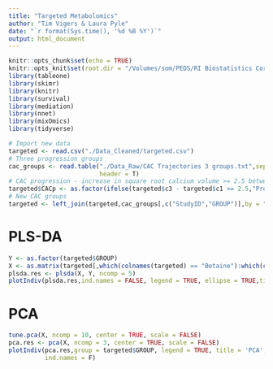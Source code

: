 ```yaml
---
title: "Targeted Metabolomics"
author: "Tim Vigers & Laura Pyle"
date: "`r format(Sys.time(), '%d %B %Y')`"
output: html_document
---
```


```r
knitr::opts_chunk$set(echo = TRUE)
knitr::opts_knit$set(root.dir = "/Volumes/som/PEDS/RI Biostatistics Core/Shared/Shared Projects/Laura/BDC/Projects/Janet Snell-Bergeon/AHA collaborative grant")
library(tableone)
library(skimr)
library(knitr)
library(survival)
library(mediation)
library(nnet)
library(mixOmics)
library(tidyverse)
```

```r
# Import new data
targeted <- read.csv("./Data_Cleaned/targeted.csv")
# Three progression groups
cac_groups <- read.table("./Data_Raw/CAC Trajectories 3 groups.txt",sep = "\t",
                         header = T)
# CAC progression - increase in square root calcium volume >= 2.5 between baseline and visit 3
targeted$CACp <- as.factor(ifelse(targeted$c3 - targeted$c1 >= 2.5,"Progression","No Progression"))
# New CAC groups
targeted <- left_join(targeted,cac_groups[,c("StudyID","GROUP")],by = "StudyID")
```

<!-- # CAC Progression -->

<!-- ```{r CACp unadjusted,echo=FALSE,message=FALSE} -->
<!-- # Logistic regression -->
<!-- logits <- lapply(colnames(targeted)[which(colnames(targeted) == "Betaine"): -->
<!--                                       which(colnames(targeted)=="linoleic.acid")],  -->
<!--                  function(var){ -->
<!--                    #print(var) -->
<!--                    formula <- as.formula(paste0("factor(CACp) ~ ",var)) -->
<!--                    mod <- glm(formula, data = targeted, family = "binomial")  -->
<!--                    cfs <- as.data.frame(summary(mod)$coefficients) -->
<!--                    cfs$metabolite <- rownames(cfs) -->
<!--                    cfs}) -->
<!-- # Combine into one dataframe -->
<!-- metab_logits <- bind_rows(logits) -->
<!-- # Remove intercept estimates -->
<!-- metab_logits <- metab_logits %>%  -->
<!--   filter(!(metabolite %in% c("(Intercept)","age","sex"))) %>%  -->
<!--   select(metabolite,Estimate,`Std. Error`,`Pr(>|z|)`) -->
<!-- # Sort by p value -->
<!-- metab_logits <- metab_logits %>% arrange(`Pr(>|z|)`) -->
<!-- # Adjust p values -->
<!-- metab_logits$`Pr(>|z|)` <- p.adjust(metab_logits$`Pr(>|z|)`, method = "fdr") -->
<!-- # Results -->
<!-- kable(metab_logits, caption = "CAC progession no covariates, FDR-adjusted p values") -->
<!-- ``` -->

<!-- \pagebreak -->

<!-- ```{r CACp adjusted,echo=FALSE,message=FALSE} -->
<!-- # Logistic regression -->
<!-- logits <- lapply(colnames(targeted)[which(colnames(targeted) == "Betaine"): -->
<!--                                       which(colnames(targeted)=="linoleic.acid")],  -->
<!--                  function(var){ -->
<!--                    #print(var) -->
<!--                    formula <- as.formula(paste0("factor(CACp) ~ ",var,"+age+sex")) -->
<!--                    mod <- glm(formula, data = targeted, family = "binomial")  -->
<!--                    cfs <- as.data.frame(summary(mod)$coefficients) -->
<!--                    cfs$metabolite <- rownames(cfs) -->
<!--                    cfs}) -->
<!-- # Combine into one dataframe -->
<!-- metab_logits <- bind_rows(logits) -->
<!-- # Remove intercept estimates -->
<!-- metab_logits <- metab_logits %>%  -->
<!--   filter(!(metabolite %in% c("(Intercept)","age","sex"))) %>%  -->
<!--   select(metabolite,Estimate,`Std. Error`,`Pr(>|z|)`) -->
<!-- # Sort by p value -->
<!-- metab_logits <- metab_logits %>% arrange(`Pr(>|z|)`) -->
<!-- # Adjust p values -->
<!-- metab_logits$`Pr(>|z|)` <- p.adjust(metab_logits$`Pr(>|z|)`, method = "fdr") -->
<!-- # Results -->
<!-- kable(metab_logits,  -->
<!--       caption = "CAC progession adjusted for age and sex, FDR-adjusted p values") -->
<!-- ``` -->

<!-- \pagebreak -->

<!-- # CAC Group -->

<!-- ```{r CAC group unadjusted,echo=FALSE,include=FALSE} -->
<!-- # Multinomial logistic regression on CACGROUP - adjust for known markers -->
<!-- multinom_logits <- lapply(colnames(targeted)[which(colnames(targeted) == "Betaine"): -->
<!--                                       which(colnames(targeted)=="linoleic.acid")],  -->
<!--                  function(var){ -->
<!--                    #print(var) -->
<!--                    formula <- as.formula(paste0("factor(GROUP) ~ ",var)) -->
<!--                    mod <- multinom(formula, data = targeted,trace = F)  -->
<!--                    coeffs <- as.data.frame(summary(mod)$coefficients)[[var]] -->
<!--                    ses <- as.data.frame(summary(mod)$standard.errors)[[var]] -->
<!--                    z <- coeffs/ses -->
<!--                    ps <- (1 - pnorm(abs(z), 0, 1))*2 -->
<!--                    results <- as.data.frame(cbind(c(2,3),coeffs,ses,ps)) -->
<!--                    results$metab <- paste(var) -->
<!--                    colnames(results) <- c("CAC Group","Estimate","SE", -->
<!--                                           "p value","Metabolite") -->
<!--                    results -->
<!--                    }) -->
<!-- # Single DF -->
<!-- multinom_metab_logits <- bind_rows(multinom_logits) -->
<!-- multinom_metab_logits <- multinom_metab_logits %>%  -->
<!--   select(Metabolite,`CAC Group`,Estimate,SE,`p value`) -->
<!-- # Rename metabolites, sort by p value -->
<!-- multinom_metab_logits <- multinom_metab_logits %>% arrange(`p value`) -->
<!-- # Adjust p values -->
<!-- multinom_metab_logits$`p value` <- p.adjust(multinom_metab_logits$`p value`, -->
<!--                                             method = "fdr") -->
<!-- # List significant metabolites -->
<!-- metabs <- multinom_metab_logits$Metabolite[multinom_metab_logits$`p value` < 0.05] -->
<!-- ``` -->

<!-- ```{r echo=FALSE} -->
<!-- # Univariate results -->
<!-- kable(multinom_metab_logits,  -->
<!--       caption = "CAC group no covariates, FDR-adjusted p values") -->
<!-- ``` -->

<!-- \pagebreak -->

<!-- ```{r CAC group adjusted,echo=FALSE,include=FALSE} -->
<!-- # Multinomial logistic regression on CACGROUP - adjust for known markers -->
<!-- multinom_logits <- lapply(colnames(targeted)[which(colnames(targeted) == "Betaine"): -->
<!--                                       which(colnames(targeted)=="linoleic.acid")],  -->
<!--                  function(var){ -->
<!--                    #print(var) -->
<!--                    formula <- as.formula(paste0("factor(GROUP) ~ ",var,"+age+sex")) -->
<!--                    mod <- multinom(formula, data = targeted,trace=F)  -->
<!--                    coeffs <- as.data.frame(summary(mod)$coefficients)[[var]] -->
<!--                    ses <- as.data.frame(summary(mod)$standard.errors)[[var]] -->
<!--                    z <- coeffs/ses -->
<!--                    ps <- (1 - pnorm(abs(z), 0, 1))*2 -->
<!--                    results <- as.data.frame(cbind(c(2,3),coeffs,ses,ps)) -->
<!--                    results$metab <- paste(var) -->
<!--                    colnames(results) <- c("CAC Group","Estimate","SE", -->
<!--                                           "p value","Metabolite") -->
<!--                    results -->
<!--                    }) -->
<!-- # Single DF -->
<!-- multinom_metab_logits <- bind_rows(multinom_logits) -->
<!-- multinom_metab_logits <- multinom_metab_logits %>%  -->
<!--   select(Metabolite,`CAC Group`,Estimate,SE,`p value`) -->
<!-- # Sort by p value -->
<!-- multinom_metab_logits <- multinom_metab_logits %>% arrange(`p value`) -->
<!-- # Adjust p values -->
<!-- multinom_metab_logits$`p value` <- p.adjust(multinom_metab_logits$`p value`, -->
<!--                                             method = "fdr") -->
<!-- ``` -->

<!-- ```{r echo=FALSE} -->
<!-- # Adjusted results -->
<!-- kable(multinom_metab_logits,  -->
<!--       caption = "CAC group adjusted for age and sex, FDR-adjusted p values") -->
<!-- ``` -->

<!-- \pagebreak -->

<!-- # Mediation -->

<!-- ```{r echo=FALSE,results="asis"} -->
<!-- # Age -->
<!-- cat('\n')   -->
<!-- cat("## Age ","\n") # Heading -->
<!-- cat('\n') -->
<!-- # Outcome and age -->
<!-- c <- multinom(factor(GROUP) ~ age, data = targeted,trace = F) -->
<!-- coeffs <- as.data.frame(summary(c)$coefficients)[["age"]] -->
<!-- ses <- as.data.frame(summary(c)$standard.errors)[["age"]] -->
<!-- z <- coeffs/ses -->
<!-- ps <- (1 - pnorm(abs(z), 0, 1))*2 -->
<!-- cres <- as.data.frame(cbind(c(2,3),coeffs,ses,ps)) -->
<!-- cres$ps <- format.pval(cres$ps,eps = 0.0001) -->
<!-- colnames(cres) <- c("CAC Group","Estimate","SE","p value") -->
<!-- kable(cres,caption = "Association between CAC group and age") -->
<!-- # Loop through significant metabolites -->
<!-- for (var in metabs) { -->
<!--   cat('\n')   -->
<!--   cat("### ", var, "\n") # Heading -->
<!--   cat('\n') -->
<!--   a <- lm(as.formula(paste0(var, "~ age")), data = targeted) # Metabolite by age -->
<!--   ares <- as.data.frame(summary(a)$coefficients) -->
<!--   print(kable(ares,caption = paste0("Association between age and ",var))) -->
<!--   b <- multinom(as.formula(paste0("factor(GROUP) ~ age +",var)), # Full model -->
<!--                 data = targeted,trace = F) -->
<!--   coeffs <- as.data.frame(summary(b)$coefficients)[["age"]] -->
<!--   ses <- as.data.frame(summary(b)$standard.errors)[["age"]] -->
<!--   z <- coeffs/ses -->
<!--   ps <- (1 - pnorm(abs(z), 0, 1))*2 -->
<!--   bres <- as.data.frame(cbind(c(2,3),coeffs,ses,ps)) -->
<!--   bres$ps <- format.pval(bres$ps,eps = 0.0001) -->
<!--   colnames(bres) <- c("CAC Group","Estimate","SE","p value") -->
<!--   print(kable(bres,caption = paste0("Association between CAC group and age, adjusted for ",var))) -->
<!-- } -->
<!-- ``` -->

<!-- \pagebreak -->

<!-- ```{r echo=FALSE,results="asis"} -->
<!-- # Sex -->
<!-- cat('\n')   -->
<!-- cat("## Sex ","\n") # Heading -->
<!-- cat('\n') -->
<!-- # Outcome and sex -->
<!-- c <- multinom(factor(GROUP) ~ sex, data = targeted,trace = F) -->
<!-- coeffs <- as.data.frame(summary(c)$coefficients)[["sex"]] -->
<!-- ses <- as.data.frame(summary(c)$standard.errors)[["sex"]] -->
<!-- z <- coeffs/ses -->
<!-- ps <- (1 - pnorm(abs(z), 0, 1))*2 -->
<!-- cres <- as.data.frame(cbind(c(2,3),coeffs,ses,ps)) -->
<!-- cres$ps <- format.pval(cres$ps,eps = 0.0001) -->
<!-- colnames(cres) <- c("CAC Group","Estimate","SE","p value") -->
<!-- kable(cres,caption = "Association between CAC group and sex") -->
<!-- # Loop through significant metabolites -->
<!-- # for (var in metabs) { -->
<!-- #   cat('\n') -->
<!-- #   cat("## ", var, "\n") # Heading -->
<!-- #   cat('\n') -->
<!-- #   a <- lm(as.formula(paste0(var, "~ sex")), data = targeted) # Metabolite by sex -->
<!-- #   ares <- as.data.frame(summary(a)$coefficients) -->
<!-- #   print(kable(ares,caption = paste0("Association between sex and ",var))) -->
<!-- #   b <- multinom(as.formula(paste0("factor(GROUP) ~ sex +",var)), # Full model -->
<!-- #                 data = targeted,trace = F) -->
<!-- #   coeffs <- as.data.frame(summary(b)$coefficients)[["sex"]] -->
<!-- #   ses <- as.data.frame(summary(b)$standard.errors)[["sex"]] -->
<!-- #   z <- coeffs/ses -->
<!-- #   ps <- (1 - pnorm(abs(z), 0, 1))*2 -->
<!-- #   bres <- as.data.frame(cbind(c(2,3),coeffs,ses,ps)) -->
<!-- #   bres$ps <- format.pval(bres$ps,eps = 0.0001) -->
<!-- #   colnames(bres) <- c("CAC Group","Estimate","SE","p value") -->
<!-- #   print(kable(bres,caption = paste0("Association between CAC group and sex, adjusted for ",var))) -->
<!-- # } -->
<!-- ``` -->

# PLS-DA

```r
Y <- as.factor(targeted$GROUP)
X <- as.matrix(targeted[,which(colnames(targeted) == "Betaine"):which(colnames(targeted)=="linoleic.acid")])
plsda.res <- plsda(X, Y, ncomp = 5)
plotIndiv(plsda.res,ind.names = FALSE, legend = TRUE, ellipse = TRUE,title = 'PLS-DA')
```

# PCA

```r
tune.pca(X, ncomp = 10, center = TRUE, scale = FALSE)
pca.res <- pca(X, ncomp = 3, center = TRUE, scale = FALSE)
plotIndiv(pca.res,group = targeted$GROUP, legend = TRUE, title = 'PCA',pch = 20,
          ind.names = F)
```
